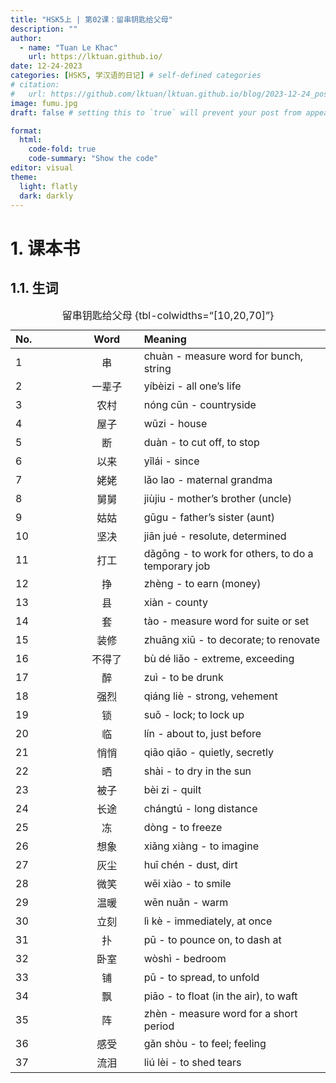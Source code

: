 ```yaml
---
title: "HSK5上 | 第02课：留串钥匙给父母"
description: ""
author:
  - name: "Tuan Le Khac"
    url: https://lktuan.github.io/
date: 12-24-2023
categories: [HSK5, 学汉语的日记] # self-defined categories
# citation: 
#   url: https://github.com/lktuan/lktuan.github.io/blog/2023-12-24_post/
image: fumu.jpg
draft: false # setting this to `true` will prevent your post from appearing on your listing page until you're ready!

format: 
  html: 
    code-fold: true
    code-summary: "Show the code"
editor: visual
theme:
  light: flatly
  dark: darkly
---
```


# 1. 课本书

## 1.1. 生词

| No. |   Word   | Meaning                                                        |
|:--------------|:-------------:|:------------------------------------------|
|1|串|chuàn - measure word for bunch, string|
|2|一辈子|yíbèizi - all one's life|
|3|农村|nóng cūn - countryside|
|4|屋子|wūzi - house|
|5|断|duàn - to cut off, to stop|
|6|以来|yǐlái - since|
|7|姥姥|lǎo lao - maternal grandma|
|8|舅舅|jiùjiu - mother's brother (uncle)|
|9|姑姑|gūgu - father's sister (aunt)|
|10|坚决|jiān jué - resolute, determined|
|11|打工|dǎgōng - to work for others, to do a temporary job|
|12|挣|zhèng - to earn (money)|
|13|县|xiàn - county|
|14|套|tào - measure word for suite or set|
|15|装修|zhuāng xiū - to decorate; to renovate|
|16|不得了|bù dé liǎo - extreme, exceeding|
|17|醉|zuì - to be drunk|
|18|强烈|qiáng liè - strong, vehement|
|19|锁|suǒ - lock; to lock up|
|20|临|lín - about to, just before|
|21|悄悄|qiāo qiāo - quietly, secretly|
|22|晒|shài - to dry in the sun|
|23|被子|bèi zi - quilt|
|24|长途|chángtú - long distance|
|25|冻|dòng - to freeze|
|26|想象|xiǎng xiàng - to imagine|
|27|灰尘|huī chén - dust, dirt|
|28|微笑|wēi xiào - to smile|
|29|温暖|wēn nuǎn - warm|
|30|立刻|lì kè - immediately, at once|
|31|扑|pū - to pounce on, to dash at|
|32|卧室|wòshì - bedroom|
|33|铺|pū - to spread, to unfold|
|34|飘|piāo - to float (in the air), to waft|
|35|阵|zhèn - measure word for a short period|
|36|感受|gǎn shòu - to feel; feeling|
|37|流泪|liú lèi - to shed tears|


: 留串钥匙给父母 {tbl-colwidths="\[10,20,70\]"}